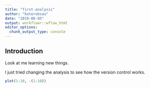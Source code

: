 ```yaml
---
title: "first-analysis"
author: "katerobsau"
date: "2019-08-05"
output: workflowr::wflow_html
editor_options:
  chunk_output_type: console
---
```


## Introduction

Look at me learning new things. 

I just tried changing the analysis to see how the version control works.

```r
plot(1:10, -(1:10))
```

